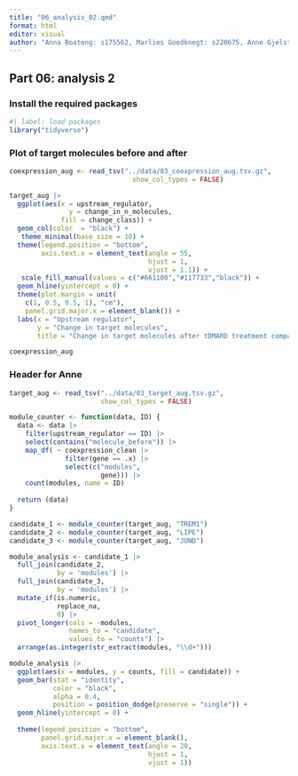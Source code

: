 ```yaml
---
title: "06_analysis_02.qmd"
format: html
editor: visual
author: "Anna Boateng: s175562, Marlies Goedknegt: s220675, Anne Gjelstrup: s194530, Katja Jagd: s185395, Olivia Ronnenberg: s183359"
---
```


## Part 06: analysis 2

### Install the required packages

```r
#| label: load packages
library("tidyverse")
```

### Plot of target molecules before and after

```r
coexpression_aug <- read_tsv("../data/03_coexpression_aug.tsv.gz",
                               show_col_types = FALSE)
```

```r
target_aug |> 
  ggplot(aes(x = upstream_regulator,
               y = change_in_n_molecules,
             fill = change_class)) +
  geom_col(color  = "black") + 
   theme_minimal(base_size = 10) +
  theme(legend.position = "bottom",
        axis.text.x = element_text(angle = 55,
                                   hjust = 1,
                                   vjust = 1.1)) +
   scale_fill_manual(values = c("#661100","#117733","black")) +
  geom_hline(yintercept = 0) +
  theme(plot.margin = unit(
    c(1, 0.5, 0.5, 1), "cm"),
    panel.grid.major.x = element_blank()) +
  labs(x = "Upstream regulator",
       y = "Change in target molecules",
       title = "Change in target molecules after tDMARD treatment compared to before")
```

```r
coexpression_aug 
```

### Header for Anne

```r
target_aug <- read_tsv("../data/03_target_aug.tsv.gz",
                       show_col_types = FALSE)
```

```r
module_counter <- function(data, ID) {
  data <- data |> 
    filter(upstream_regulator == ID) |>
    select(contains("molecule_before")) |>
    map_df( ~ coexpression_clean |> 
              filter(gene == .x) |>
              select(c("modules",
                       gene))) |>
    count(modules, name = ID)
  
  return (data)
}
```


```r
candidate_1 <- module_counter(target_aug, "TREM1")
candidate_2 <- module_counter(target_aug, "LIPE")
candidate_3 <- module_counter(target_aug, "JUND")
```

```r
module_analysis <- candidate_1 |> 
  full_join(candidate_2,
            by = 'modules') |> 
  full_join(candidate_3,
            by = 'modules') |> 
  mutate_if(is.numeric,
            replace_na,
            0) |> 
  pivot_longer(cols = -modules,
               names_to = "candidate",
               values_to = "counts") |> 
  arrange(as.integer(str_extract(modules, "\\d+")))
```


```r
module_analysis |>
  ggplot(aes(x = modules, y = counts, fill = candidate)) +
  geom_bar(stat = "identity",
           color = "black",
           alpha = 0.4,
           position = position_dodge(preserve = "single")) +
  geom_hline(yintercept = 0) + 
  
  theme(legend.position = "bottom",
        panel.grid.major.x = element_blank(),
        axis.text.x = element_text(angle = 20,
                                   hjust = 1,
                                   vjust = 1))
```


